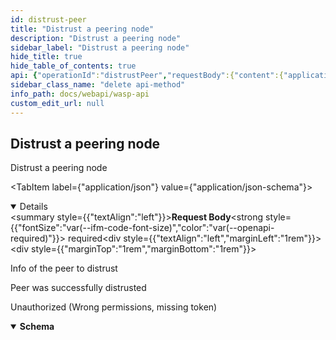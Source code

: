 ```yaml
---
id: distrust-peer
title: "Distrust a peering node"
description: "Distrust a peering node"
sidebar_label: "Distrust a peering node"
hide_title: true
hide_table_of_contents: true
api: {"operationId":"distrustPeer","requestBody":{"content":{"application/json":{"schema":{"example":{"peeringURL":"localhost:4000","name":"name","publicKey":0},"properties":{"name":{"format":"string","type":"string","xml":{"name":"Name"}},"peeringURL":{"description":"The peering URL of the peer","example":"localhost:4000","format":"string","type":"string","xml":{"name":"PeeringURL"}},"publicKey":{"description":"The peers public key encoded in Hex","example":0,"format":"string","type":"string","xml":{"name":"PublicKey"}}},"required":["name","peeringURL","publicKey"],"type":"object","xml":{"name":"PeeringTrustRequest"}}}},"description":"Info of the peer to distrust","required":true},"responses":{"200":{"content":{},"description":"Peer was successfully distrusted"},"401":{"content":{"application/json":{"schema":{"properties":{"error":{"format":"string","type":"string","xml":{"name":"Error"}},"missingPermission":{"format":"string","type":"string","xml":{"name":"MissingPermission"}}},"required":["error","missingPermission"],"type":"object","xml":{"name":"ValidationError"}}}},"description":"Unauthorized (Wrong permissions, missing token)"}},"security":[{"Authorization":[]}],"tags":["node"],"x-codegen-request-body-name":"","description":"Distrust a peering node","method":"delete","path":"/node/peers/trusted","servers":[{"url":"/"}],"securitySchemes":{"Authorization":{"description":"JWT Token","in":"header","name":"Authorization","type":"apiKey"}},"jsonRequestBodyExample":{"peeringURL":"localhost:4000","name":"name","publicKey":0},"info":{"description":"REST API for the Wasp node","title":"Wasp API","version":"0"},"postman":{"name":"Distrust a peering node","description":{"type":"text/plain"},"url":{"path":["node","peers","trusted"],"host":["{{baseUrl}}"],"query":[],"variable":[]},"header":[{"key":"Content-Type","value":"application/json"},{"key":"Accept","value":"application/json"}],"method":"DELETE","body":{"mode":"raw","raw":"\"\"","options":{"raw":{"language":"json"}}},"auth":{"type":"apikey","apikey":[{"type":"any","value":"Authorization","key":"key"},{"type":"any","value":"<API Key>","key":"value"},{"type":"any","value":"header","key":"in"}]}}}
sidebar_class_name: "delete api-method"
info_path: docs/webapi/wasp-api
custom_edit_url: null
---
```



## Distrust a peering node



Distrust a peering node

<MimeTabs><TabItem label={"application/json"} value={"application/json-schema"}><details style={{}} data-collapsed={false} open={true}><summary style={{"textAlign":"left"}}><strong>Request Body</strong><strong style={{"fontSize":"var(--ifm-code-font-size)","color":"var(--openapi-required)"}}> required</strong></summary><div style={{"textAlign":"left","marginLeft":"1rem"}}><div style={{"marginTop":"1rem","marginBottom":"1rem"}}>

Info of the peer to distrust

</div></div><ul style={{"marginLeft":"1rem"}}><SchemaItem collapsible={false} name={"name"} required={true} schemaName={"string"} qualifierMessage={undefined} schema={{"format":"string","type":"string","xml":{"name":"Name"}}}></SchemaItem><SchemaItem collapsible={false} name={"peeringURL"} required={true} schemaName={"string"} qualifierMessage={undefined} schema={{"description":"The peering URL of the peer","example":"localhost:4000","format":"string","type":"string","xml":{"name":"PeeringURL"}}}></SchemaItem><SchemaItem collapsible={false} name={"publicKey"} required={true} schemaName={"string"} qualifierMessage={undefined} schema={{"description":"The peers public key encoded in Hex","example":0,"format":"string","type":"string","xml":{"name":"PublicKey"}}}></SchemaItem></ul></details></TabItem></MimeTabs><div><ApiTabs><TabItem label={"200"} value={"200"}><div>

Peer was successfully distrusted

</div><div></div></TabItem><TabItem label={"401"} value={"401"}><div>

Unauthorized (Wrong permissions, missing token)

</div><div><MimeTabs schemaType={"response"}><TabItem label={"application/json"} value={"application/json"}><SchemaTabs><TabItem label={"Schema"} value={"Schema"}><details style={{}} data-collapsed={false} open={true}><summary style={{"textAlign":"left"}}><strong>Schema</strong></summary><div style={{"textAlign":"left","marginLeft":"1rem"}}></div><ul style={{"marginLeft":"1rem"}}><SchemaItem collapsible={false} name={"error"} required={false} schemaName={"string"} qualifierMessage={undefined} schema={{"format":"string","type":"string","xml":{"name":"Error"}}}></SchemaItem><SchemaItem collapsible={false} name={"missingPermission"} required={false} schemaName={"string"} qualifierMessage={undefined} schema={{"format":"string","type":"string","xml":{"name":"MissingPermission"}}}></SchemaItem></ul></details></TabItem><TabItem label={"Example (from schema)"} value={"Example (from schema)"}><ResponseSamples responseExample={"{\n  \"error\": \"string\",\n  \"missingPermission\": \"string\"\n}"} language={"json"}></ResponseSamples></TabItem></SchemaTabs></TabItem></MimeTabs></div></TabItem></ApiTabs></div>
      